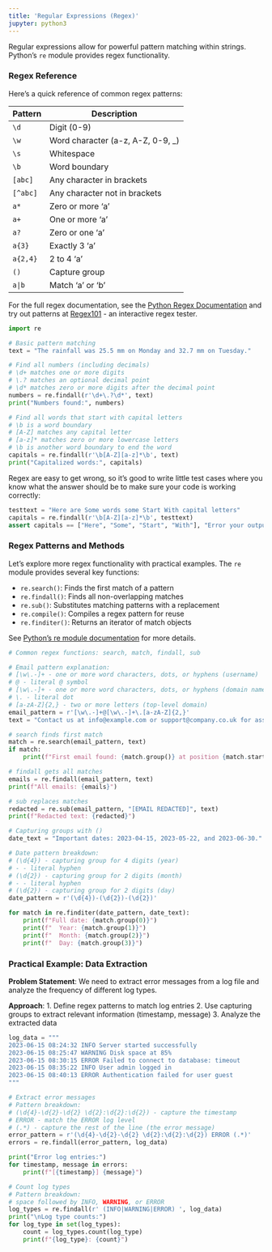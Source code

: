 ```yaml
---
title: 'Regular Expressions (Regex)'
jupyter: python3
---
```



Regular expressions allow for powerful pattern matching within strings. Python's `re` module provides regex functionality.

### Regex Reference

Here's a quick reference of common regex patterns:

| Pattern     | Description                           |
|-------------|---------------------------------------|
| `\d`        | Digit (0-9)                          |
| `\w`        | Word character (a-z, A-Z, 0-9, _)    |
| `\s`        | Whitespace                           |
| `\b`        | Word boundary                        |
| `[abc]`     | Any character in brackets            |
| `[^abc]`    | Any character not in brackets        |
| `a*`        | Zero or more 'a'                     |
| `a+`        | One or more 'a'                      |
| `a?`        | Zero or one 'a'                      |
| `a{3}`      | Exactly 3 'a'                        |
| `a{2,4}`    | 2 to 4 'a'                           |
| `()`        | Capture group                        |
| `a|b`       | Match 'a' or 'b'                     |

For the full regex documentation, see the [Python Regex Documentation](https://docs.python.org/3/library/re.html) and try out patterns at [Regex101](https://regex101.com/) - an interactive regex tester.

```python
import re

# Basic pattern matching
text = "The rainfall was 25.5 mm on Monday and 32.7 mm on Tuesday."

# Find all numbers (including decimals)
# \d+ matches one or more digits
# \.? matches an optional decimal point
# \d* matches zero or more digits after the decimal point
numbers = re.findall(r'\d+\.?\d*', text)
print("Numbers found:", numbers)

# Find all words that start with capital letters
# \b is a word boundary
# [A-Z] matches any capital letter
# [a-z]* matches zero or more lowercase letters
# \b is another word boundary to end the word
capitals = re.findall(r'\b[A-Z][a-z]*\b', text)
print("Capitalized words:", capitals)
```

Regex are easy to get wrong, so it's good to write little test cases where you know what the answer should be to make sure your code is working correctly:

```python
testtext = "Here are Some words some Start With capital letters"
capitals = re.findall(r'\b[A-Z][a-z]*\b', testtext)
assert capitals == ["Here", "Some", "Start", "With"], "Error your output should have been " + str(capitals)
```

### Regex Patterns and Methods

Let's explore more regex functionality with practical examples. The `re` module provides several key functions:

- `re.search()`: Finds the first match of a pattern
- `re.findall()`: Finds all non-overlapping matches
- `re.sub()`: Substitutes matching patterns with a replacement
- `re.compile()`: Compiles a regex pattern for reuse
- `re.finditer()`: Returns an iterator of match objects

See [Python's re module documentation](https://docs.python.org/3/library/re.html#module-contents) for more details.

```python
# Common regex functions: search, match, findall, sub

# Email pattern explanation:
# [\w\.-]+ - one or more word characters, dots, or hyphens (username)
# @ - literal @ symbol
# [\w\.-]+ - one or more word characters, dots, or hyphens (domain name)
# \. - literal dot
# [a-zA-Z]{2,} - two or more letters (top-level domain)
email_pattern = r'[\w\.-]+@[\w\.-]+\.[a-zA-Z]{2,}'
text = "Contact us at info@example.com or support@company.co.uk for assistance."

# search finds first match
match = re.search(email_pattern, text)
if match:
    print(f"First email found: {match.group()} at position {match.start()}")

# findall gets all matches
emails = re.findall(email_pattern, text)
print(f"All emails: {emails}")

# sub replaces matches
redacted = re.sub(email_pattern, "[EMAIL REDACTED]", text)
print(f"Redacted text: {redacted}")

# Capturing groups with ()
date_text = "Important dates: 2023-04-15, 2023-05-22, and 2023-06-30."

# Date pattern breakdown:
# (\d{4}) - capturing group for 4 digits (year)
# - - literal hyphen
# (\d{2}) - capturing group for 2 digits (month)
# - - literal hyphen
# (\d{2}) - capturing group for 2 digits (day)
date_pattern = r'(\d{4})-(\d{2})-(\d{2})'

for match in re.finditer(date_pattern, date_text):
    print(f"Full date: {match.group(0)}")
    print(f"  Year: {match.group(1)}")
    print(f"  Month: {match.group(2)}")
    print(f"  Day: {match.group(3)}")
```

### Practical Example: Data Extraction

**Problem Statement**: We need to extract error messages from a log file and analyze the frequency of different log types.

**Approach**:
1. Define regex patterns to match log entries
2. Use capturing groups to extract relevant information (timestamp, message)
3. Analyze the extracted data

```python
log_data = """
2023-06-15 08:24:32 INFO Server started successfully
2023-06-15 08:25:47 WARNING Disk space at 85%
2023-06-15 08:30:15 ERROR Failed to connect to database: timeout
2023-06-15 08:35:22 INFO User admin logged in
2023-06-15 08:40:13 ERROR Authentication failed for user guest
"""

# Extract error messages
# Pattern breakdown:
# (\d{4}-\d{2}-\d{2} \d{2}:\d{2}:\d{2}) - capture the timestamp
# ERROR - match the ERROR log level
# (.*) - capture the rest of the line (the error message)
error_pattern = r'(\d{4}-\d{2}-\d{2} \d{2}:\d{2}:\d{2}) ERROR (.*)'
errors = re.findall(error_pattern, log_data)

print("Error log entries:")
for timestamp, message in errors:
    print(f"[{timestamp}] {message}")

# Count log types
# Pattern breakdown:
# space followed by INFO, WARNING, or ERROR
log_types = re.findall(r' (INFO|WARNING|ERROR) ', log_data)
print("\nLog type counts:")
for log_type in set(log_types):
    count = log_types.count(log_type)
    print(f"{log_type}: {count}")
```
